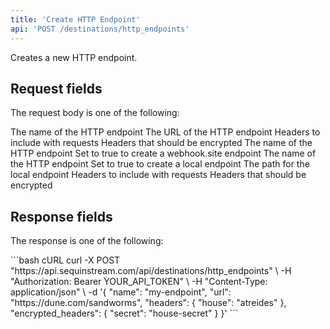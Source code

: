 ```yaml
---
title: 'Create HTTP Endpoint'
api: 'POST /destinations/http_endpoints'
---
```



Creates a new HTTP endpoint.

## Request fields

The request body is one of the following:

<Expandable title="HTTP endpoint">
  <ParamField body="name" type="string" required>
    The name of the HTTP endpoint
  </ParamField>

  <ParamField body="url" type="string" required>
    The URL of the HTTP endpoint
  </ParamField>

  <ParamField body="headers" type="object">
    Headers to include with requests
  </ParamField>

  <ParamField body="encrypted_headers" type="object">
    Headers that should be encrypted
  </ParamField>
</Expandable>

<Expandable title="webhook.site endpoint">
  <ParamField body="name" type="string" required>
    The name of the HTTP endpoint
  </ParamField>

  <ParamField body="webhook.site" type="boolean" required>
    Set to true to create a webhook.site endpoint
  </ParamField>
</Expandable>

<Expandable title="local endpoint">
  <ParamField body="name" type="string" required>
    The name of the HTTP endpoint
  </ParamField>

  <ParamField body="local" type="boolean" required>
    Set to true to create a local endpoint
  </ParamField>

  <ParamField body="path" type="string" required>
    The path for the local endpoint
  </ParamField>

  <ParamField body="headers" type="object">
    Headers to include with requests
  </ParamField>

  <ParamField body="encrypted_headers" type="object">
    Headers that should be encrypted
  </ParamField>
</Expandable>

## Response fields

The response is one of the following:

<EndpointResponseSnippet />

<RequestExample>
  ```bash cURL
  curl -X POST "https://api.sequinstream.com/api/destinations/http_endpoints" \
    -H "Authorization: Bearer YOUR_API_TOKEN" \
    -H "Content-Type: application/json" \
    -d '{
      "name": "my-endpoint",
      "url": "https://dune.com/sandworms",
      "headers": {
        "house": "atreides"
      },
      "encrypted_headers": {
        "secret": "house-secret"
      }
    }'
  ```
</RequestExample> 

<EndpointResponseExample />
